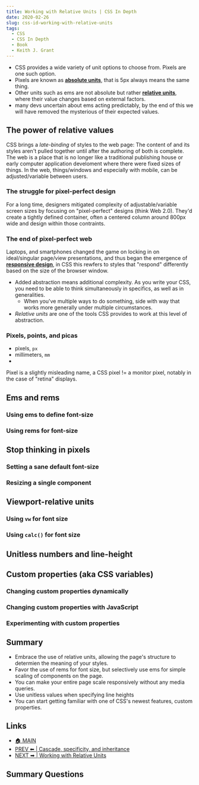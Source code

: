 ```yaml
---
title: Working with Relative Units | CSS In Depth 
date: 2020-02-26
slug: css-id-working-with-relative-units
tags:
  - CSS 
  - CSS In Depth
  - Book
  - Keith J. Grant
---
```


- CSS provides a wide variety of unit options to choose from. Pixels are one such option.
- Pixels are known as [**absolute units**](), that is 5px always means the same thing.
- Other units such as ems are not absolute but rather [**relative units**](), where their value changes based on external factors. 
- many devs uncertain about ems acting predictably, by the end of this we will have removed the mysterious of their expected values. 

## The power of relative values 
CSS brings a *late-binding* of styles to the web page: The content of and its styles aren't pulled together until after the authoring of both is complete. The web is a place that is no longer like a traditional publishing house or early computer application develoment where there were fixed sizes of things. In the web, things/windows and especially with mobile, can be adjusted/variable between users. 

### The struggle for pixel-perfect design 
For a long time, designers mitigated complexity of adjustable/variable screen sizes by focusing on "pixel-perfect" designs (think Web 2.0). They'd create a tightly defined container, often a centered column around 800px wide and design within those contraints. 

### The end of pixel-perfect web 
Laptops, and smartphones changed the game on locking in on ideal/singular page/view presentations, and thus began the emergence of [**responsive design**](), in CSS this rewfers to styles that "respond" differently based on the size of the browser window. 

- Added abstraction means additional complexity. As you write your CSS, you need to be able to think simultaneously in specifics, as well as in generalities. 
    - When you've multiple ways to do something, side with way that works more generally under multiple circumstances.
- *Relative units* are one of the tools CSS provides to work at this level of abstraction.

### Pixels, points, and picas 
- pixels, `px` 
- millimeters, `mm` 
- 

Pixel is a slightly misleading name, a CSS pixel != a monitor pixel, notably in the case of "retina" displays. 

## Ems and rems 
### Using ems to define font-size 

### Using rems for font-size 

## Stop thinking in pixels 

### Setting a sane default font-size 

### Resizing a single component 

## Viewport-relative units 

### Using `vw` for font size 

### Using `calc()` for font size 

## Unitless numbers and line-height 

## Custom properties (aka CSS variables)

### Changing custom properties dynamically 
### Changing custom properties with JavaScript 
### Experimenting with custom properties 


## Summary 
- Embrace the use of relative units, allowing the page's structure to determien the meaning of your styles.
- Favor the use of rems for font size, but selectively use ems for simple scaling of components on the page.
- You can make your entire page scale responsively without any media queries. 
- Use unitless values when specifying line heights 
- You can start getting familiar with one of CSS's newest features, custom properties. 

## Links 
- [🏠 MAIN](/css-id-main)
- [PREV ⬅ | Cascade, specificity, and inheritance ](/css-id-cascade-specificity-inheritance)
- [NEXT ➡ | Working with Relative Units ](/micoservices-node-mini-app)

## Summary Questions 
 